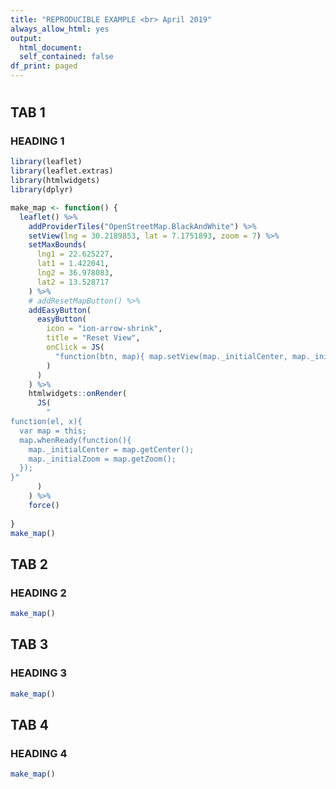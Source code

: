 ```yaml
---
title: "REPRODUCIBLE EXAMPLE <br> April 2019"
always_allow_html: yes
output:
  html_document:
  self_contained: false
df_print: paged
---
```

  
# {.tabset .tabset-fade}
  
## TAB 1
  
### HEADING 1
  
```r
library(leaflet)
library(leaflet.extras)
library(htmlwidgets)
library(dplyr)

make_map <- function() {
  leaflet() %>%
    addProviderTiles("OpenStreetMap.BlackAndWhite") %>%
    setView(lng = 30.2189853, lat = 7.1751893, zoom = 7) %>%
    setMaxBounds(
      lng1 = 22.625227,
      lat1 = 1.422041, 
      lng2 = 36.978083,
      lat2 = 13.528717 
    ) %>% 
    # addResetMapButton() %>%
    addEasyButton(
      easyButton(
        icon = "ion-arrow-shrink", 
        title = "Reset View", 
        onClick = JS(
          "function(btn, map){ map.setView(map._initialCenter, map._initialZoom); }"
        )
      )
    ) %>% 
    htmlwidgets::onRender(
      JS(
        "
function(el, x){ 
  var map = this; 
  map.whenReady(function(){
    map._initialCenter = map.getCenter(); 
    map._initialZoom = map.getZoom();
  });
}"
      )
    ) %>%
    force()
  
}
make_map()
```

## TAB 2

### HEADING 2

```r
make_map()
```

## TAB 3

### HEADING 3

```r
make_map()
```

## TAB 4

### HEADING 4

```r
make_map()
```